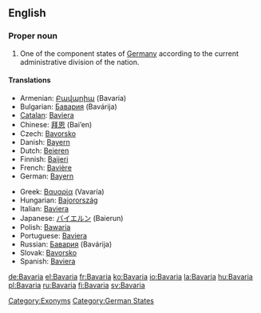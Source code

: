 ==English==
{{wikipedia}}
===Proper noun===
{{en-proper noun}}

# One of the component states of [[Germany]] according to the current administrative division of the nation.

====Translations====
{{trans-top|state in Germany}}
* Armenian: [[Բավարիա]] (Bavaria)
*Bulgarian: [[Бавария]] (Bavárija) {{f}}
*[[Catalan]]: [[Baviera]]
*Chinese: [[拜恩]] (Bai’en)
*Czech: [[Bavorsko]] {{n}}
*Danish: [[Bayern]]
*Dutch: [[Beieren]] {{n}}
*Finnish: [[Baijeri]]
*French: [[Bavière]] {{f}}
*German: [[Bayern]] {{n}}
{{trans-mid}}
*Greek: [[Βαυαρία]] (Vavaría) {{f}}
*Hungarian: [[Bajorország]]
*Italian: [[Baviera]] {{f}}
*Japanese: [[バイエルン]] (Baierun)
*Polish: [[Bawaria]] {{f}}
*Portuguese: [[Baviera]] {{f}}
*Russian: [[Бавария]] (Bavárija) {{f}}
*Slovak: [[Bavorsko]] {{n}}
*Spanish: [[Baviera]] {{f}}
{{trans-bottom}}

[[Category:Exonyms]]
[[Category:German States]]

[[de:Bavaria]]
[[el:Bavaria]]
[[fr:Bavaria]]
[[ko:Bavaria]]
[[io:Bavaria]]
[[la:Bavaria]]
[[hu:Bavaria]]
[[pl:Bavaria]]
[[ru:Bavaria]]
[[fi:Bavaria]]
[[sv:Bavaria]]